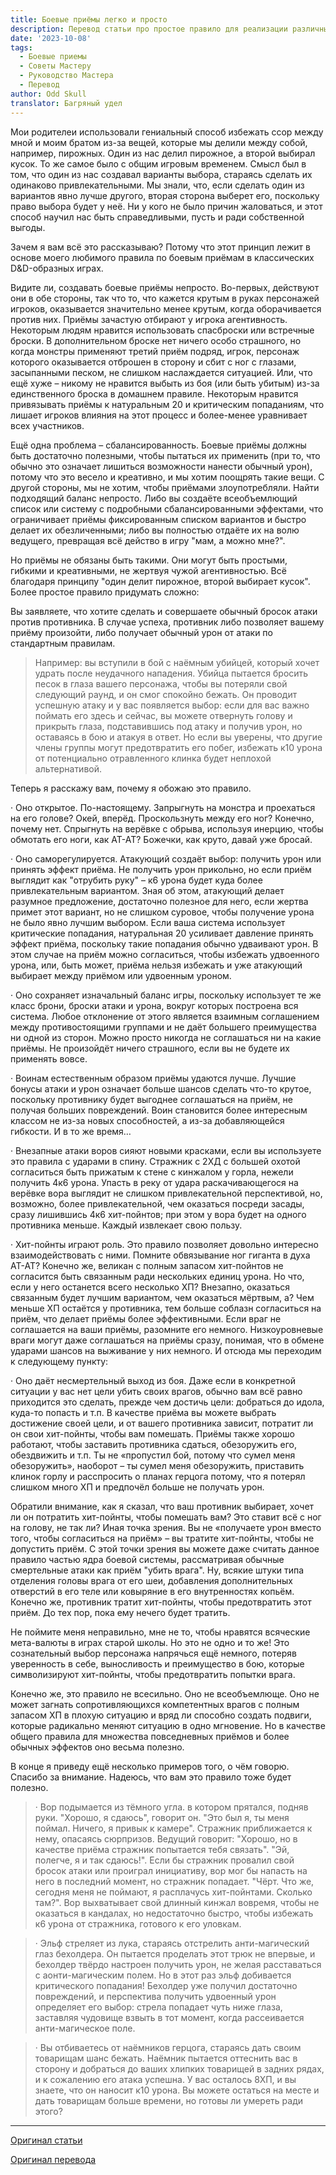 ```yaml
---
title: Боевые приёмы легко и просто
description: Перевод статьи про простое правило для реализации различных боевых приемов во время сражения
date: '2023-10-08'
tags:
  - Боевые приемы
  - Советы Мастеру
  - Руководство Мастера
  - Перевод
author: Odd Skull
translator: Багряный удел
---
```


Мои родителеи использовали гениальный способ избежать ссор между мной и моим братом из-за вещей, которые мы делили между собой, например, пирожных. Один из нас делил пирожное, а второй выбирал кусок. То же самое было с общим игровым временем. Смысл был в том, что один из нас создавал варианты выбора, стараясь сделать их одинаково привлекательными. Мы знали, что, если сделать один из вариантов явно лучше другого, вторая сторона выберет его, поскольку право выбора будет у неё. Ни у кого не было причин жаловаться, и этот способ научил нас быть справедливыми, пусть и ради собственной выгоды.

Зачем я вам всё это рассказываю? Потому что этот принцип лежит в основе моего любимого правила по боевым приёмам в классических D&D-образных играх.

Видите ли, создавать боевые приёмы непросто. Во-первых, действуют они в обе стороны, так что то, что кажется крутым в руках персонажей игроков, оказывается значительно менее крутым, когда оборачивается против них. Приёмы зачастую отбирают у игрока агентивность. Некоторым людям нравится использовать спасброски или встречные броски. В дополнительном броске нет ничего особо страшного, но когда монстры применяют третий приём подряд, игрок, персонаж которого оказывается отброшен в сторону и сбит с ног с глазами, засыпанными песком, не слишком наслаждается ситуацией. Или, что ещё хуже – никому не нравится выбыть из боя (или быть убитым) из-за единственного броска в домашнем правиле. Некоторым нравится привязывать приёмы к натуральным 20 и критическим попаданиям, что лишает игроков влияния на этот процесс и более-менее уравнивает всех участников.

Ещё одна проблема – сбалансированность. Боевые приёмы должны быть достаточно полезными, чтобы пытаться их применить (при то, что обычно это означает лишиться возможности нанести обычный урон), потому что это весело и креативно, и мы хотим поощрять такие вещи. С другой стороны, мы не хотим, чтобы приёмами злоупотребляли. Найти подходящий баланс непросто. Либо вы создаёте всеобъемлющий список или систему с подробными сбалансированными эффектами, что ограничивает приёмы фиксированным списком вариантов и быстро делает их обезличенными; либо вы полностью отдаёте их на волю ведущего, превращая всё действо в игру "мам, а можно мне?".

Но приёмы не обязаны быть такими. Они могут быть простыми, гибкими и креативными, не жертвуя чужой агентивностью. Всё благодаря принципу "один делит пирожное, второй выбирает кусок". Более простое правило придумать сложно:

<Aside>

Вы заявляете, что хотите сделать и совершаете обычный бросок атаки против противника. В случае успеха, противник либо позволяет вашему приёму произойти, либо получает обычный урон от атаки по стандартным правилам.

</Aside>

> Например: вы вступили в бой с наёмным убийцей, который хочет удрать после неудачного нападения. Убийца пытается бросить песок в глаза вашего персонажа, чтобы вы потеряли свой следующий раунд, и он смог спокойно бежать. Он проводит успешную атаку и у вас появляется выбор: если для вас важно поймать его здесь и сейчас, вы можете отвернуть голову и прикрыть глаза, подставившись под атаку и получив урон, но оставаясь в бою и атакуя в ответ. Но если вы уверены, что другие члены группы могут предотвратить его побег, избежать к10 урона от потенциально отравленного клинка будет неплохой альтернативой.

Теперь я расскажу вам, почему я обожаю это правило.

· Оно открытое. По-настоящему. Запрыгнуть на монстра и проехаться на его голове? Окей, вперёд. Проскользнуть между его ног? Конечно, почему нет. Спрыгнуть на верёвке с обрыва, используя инерцию, чтобы обмотать его ноги, как АТ-АТ? Божечки, как круто, давай уже бросай.

· Оно саморегулируется. Атакующий создаёт выбор: получить урон или принять эффект приёма. Не получить урон прикольно, но если приём выглядит как "отрубить руку" – к6 урона будет куда более привлекательным вариантом. Зная об этом, атакующий делает разумное предложение, достаточно полезное для него, если жертва примет этот вариант, но не слишком суровое, чтобы получение урона не было явно лучшим выбором. Если ваша система использует критические попадания, натуральная 20 усиливает давление принять эффект приёма, поскольку такие попадания обычно удваивают урон. В этом случае на приём можно согласиться, чтобы избежать удвоенного урона, или, быть может, приёма нельзя избежать и уже атакующий выбирает между приёмом или удвоенным уроном.

· Оно сохраняет изначальный баланс игры, поскольку использует те же класс брони, броски атаки и урона, вокруг которых построена вся система. Любое отклонение от этого является взаимным соглашением между противостоящими группами и не даёт большего преимущества ни одной из сторон. Можно просто никогда не соглашаться ни на какие приёмы. Не произойдёт ничего страшного, если вы не будете их применять вовсе.

· Воинам естественным образом приёмы удаются лучше. Лучшие бонусы атаки и урон означает больше шансов сделать что-то крутое, поскольку противнику будет выгоднее соглашаться на приём, не получая больших повреждений. Воин становится более интересным классом не из-за новых способностей, а из-за добавляющейся гибкости. И в то же время…

· Внезапные атаки воров сияют новыми красками, если вы используете это правила с ударами в спину. Стражник с 2ХД с большей охотой согласиться быть прижатым к стене с кинжалом у горла, нежели получить 4к6 урона. Упасть в реку от удара раскачивающегося на верёвке вора выглядит не слишком привлекательной перспективой, но, возможно, более привлекательной, чем оказаться посреди засады, сразу лишившись 4к6 хит-пойнтов; при этом у вора будет на одного противника меньше. Каждый извлекает свою пользу.

· Хит-пойнты играют роль. Это правило позволяет довольно интересно взаимодействовать с ними. Помните обвязывание ног гиганта в духа АТ-АТ? Конечно же, великан с полным запасом хит-пойнтов не согласится быть связанным ради нескольких единиц урона. Но что, если у него останется всего несколько ХП? Внезапно, оказаться связанным будет лучшим вариантом, чем оказаться мёртвым, а? Чем меньше ХП остаётся у противника, тем больше соблазн согласиться на приём, что делает приёмы более эффективными. Если враг не соглашается на ваши приёмы, разомните его немного. Низкоуровневые враги могут даже соглашаться на приёмы сразу, понимая, что в обмене ударами шансов на выживание у них немного. И отсюда мы переходим к следующему пункту:

· Оно даёт несмертельный выход из боя. Даже если в конкретной ситуации у вас нет цели убить своих врагов, обычно вам всё равно приходится это сделать, прежде чем достичь цели: добраться до идола, куда-то попасть и т.п. В качестве приёма вы можете выбрать достижение своей цели, и от вашего противника зависит, потратит ли он свои хит-пойнты, чтобы вам помешать. Приёмы также хорошо работают, чтобы заставить противника сдаться, обезоружить его, обездвижить и т.п. Ты не «пропустил бой, потому что сумел меня обезоружить», наоборот – ты сумел меня обезоружить, приставить клинок горлу и расспросить о планах герцога потому, что я потерял слишком много ХП и предпочёл больше не получать урон.

Обратили внимание, как я сказал, что ваш противник выбирает, хочет ли он потратить хит-пойнты, чтобы помешать вам? Это ставит всё с ног на голову, не так ли? Иная точка зрения. Вы не «получаете урон вместо того, чтобы согласиться на приём» – вы тратите хит-пойнты, чтобы не допустить приём. С этой точки зрения вы можете даже считать данное правило частью ядра боевой системы, рассматривая обычные смертельные атаки как приём "убить врага". Ну, всякие штуки типа отделения головы врага от его шеи, добавления дополнительных отверстий в его теле или ковыряние в его внутренностях копьём. Конечно же, противник тратит хит-пойнты, чтобы предотвратить этот приём. До тех пор, пока ему нечего будет тратить.

Не поймите меня неправильно, мне не то, чтобы нравятся всяческие мета-валюты в играх старой школы. Но это не одно и то же! Это сознательный выбор персонажа напрячься ещё немного, потеряв уверенность в себе, выносливость и преимущество в бою, которые символизируют хит-пойнты, чтобы предотвратить попытки врага.

Конечно же, это правило не всесильно. Оно не всеобъемлюще. Оно не может загнать сопротивляющихся компетентных врагов с полным запасом ХП в плохую ситуацию и вряд ли способно создать подвиги, которые радикально меняют ситуацию в одно мгновение. Но в качестве общего правила для множества повседневных приёмов и более обычных эффектов оно весьма полезно.

В конце я приведу ещё несколько примеров того, о чём говорю. Спасибо за внимание. Надеюсь, что вам это правило тоже будет полезно.

> · Вор подымается из тёмного угла. в котором прятался, подняв руки. "Хорошо, я сдаюсь", говорит он. "Это был я, ты меня поймал. Ничего, я привык к камере". Стражник приближается к нему, опасаясь сюрпризов. Ведущий говорит: "Хорошо, но в качестве приёма стражник попытается тебя связать". "Эй, полегче, я и так сдаюсь!". Если бы стражник провалил свой бросок атаки или проиграл инициативу, вор мог бы напасть на него в последний момент, но стражник попадает. "Чёрт. Что же, сегодня меня не поймают, я расплачусь хит-пойнтами. Сколько там?". Вор выхватывает свой длинный кинжал вовремя, чтобы не оказаться в кандалах, но недостаточно быстро, чтобы избежать к6 урона от стражника, готового к его уловкам.

> · Эльф стреляет из лука, стараясь отстрелить анти-магический глаз бехолдера. Он пытается проделать этот трюк не впервые, и бехолдер твёрдо настроен получить урон, не желая расставаться с аонти-магическим полем. Но в этот раз эльф добивается критического попадания! Бехолдер уже получил достаточно повреждений, и перспектива получить удвоенный урон определяет его выбор: стрела попадает чуть ниже глаза, заставляя чудовище взвыть в тот момент, когда рассеивается анти-магическое поле.

> · Вы отбиваетесь от наёмников герцога, стараясь дать своим товарищам шанс бежать. Наёмник пытается оттеснить вас в сторону и добраться до ваших хлипких товарищей в задних рядах, и к сожалению его атака успешна. У вас осталось 8ХП, и вы знаете, что он наносит к10 урона. Вы можете остаться на месте и дать товарищам больше времени, но готовы ли умереть ради этого?

---

[Оригинал статьи](https://oddskullblog.wordpress.com/2021/11/15/combat-maneuvers-the-easy-way/)

[Оригинал перевода](https://vk.com/@scarlet_land-boevye-priemy-legko-i-prosto)
